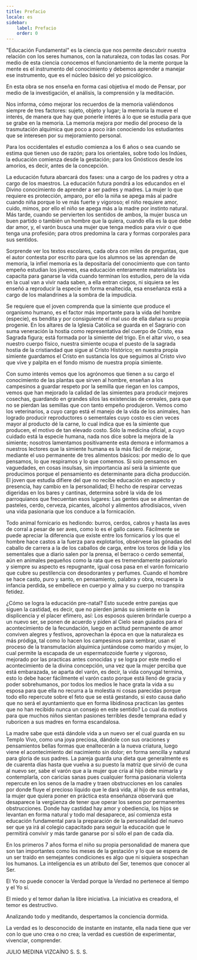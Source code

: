 ```yaml
---
title: Prefacio
locale: es
sidebar:
    label: Prefacio
    order: 0
---
```

"Educación Fundamental" es la ciencia que nos permite descubrir nuestra relación con los seres humanos, con la naturaleza, con todas las cosas. Por medio de esta ciencia conocemos el funcionamiento de la mente porque la mente es el instrumento del conocimiento y debemos aprender a manejar ese instrumento, que es el núcleo básico del yo psicológico.

En esta obra se nos enseña en forma casi objetiva el modo de Pensar, por medio de la investigación, el análisis, la comprensión y la meditación.

Nos informa, cómo mejorar los recuerdos de la memoria valiéndonos siempre de tres factores: sujeto, objeto y lugar; la memoria la mueve el interés, de manera que hay que ponerle interés á lo que se estudia para que se grabe en la memoria. La memoria mejora por medio del proceso de la trasmutación alquímica que poco a poco irán conociendo los estudiantes que se interesen por su mejoramiento personal.

Para los occidentales el estudio comienza a los 6 años o sea cuando se estima que tienen uso de razón; para los orientales, sobre todo los Indúes, la educación comienza desde la gestación; para los Gnósticos desde los amoríos, es decir, antes de la concepción.

La educación futura abarcará dos fases: una a cargo de los padres y otra a cargo de los maestros. La educación futura pondrá a los educandos en el Divino conocimiento de aprender a ser padres y madres. La mujer lo que requiere es protección, amparo, por ello la niña se apega más al padre cuando niña porque lo ve más fuerte y vigoroso; el niño requiere amor, cuido, mimos, por ello el niño se apega más a la madre por instinto natural. Más tarde, cuando se pervierten los sentidos de ambos, la mujer busca un buen partido o también un hombre que la quiera, cuando ella es la que debe dar amor, y, el varón busca una mujer que tenga medios para vivir o que tenga una profesión; para otros predomina la cara y formas corporales para sus sentidos.

Sorprende ver los textos escolares, cada obra con miles de preguntas, que el autor contesta por escrito para que los alumnos se las aprendan de memoria, la infiel memoria es la depositaría del conocimiento que con tanto empeño estudian los jóvenes, esa educación enteramente materialista los capacita para ganarse la vida cuando terminan los estudios, pero de la vida en la cual van a vivir nada saben, a ella entran ciegos, ni siquiera se les enseñó a reproducir la especie en forma enaltecida, esa enseñanza está a cargo de los malandrines a la sombra de la impudicia.

Se requiere que el joven comprenda que la simiente que produce el organismo humano, es el factor más importante para la vida del hombre (especie), es bendita y por consiguiente el mal uso de ella dañara su propia progenie. En los altares de la Iglesia Católica se guarda en el Sagrario con suma veneración la hostia como representativa del cuerpo de Cristo, esa Sagrada figura; está formada por la simiente del trigo. En el altar vivo, o sea nuestro cuerpo físico, nuestra simiente ocupa el puesto de la sagrada hostia de la cristiandad que sigue al Cristo Histórico; en nuestra propia simiente guardamos el Cristo en sustancia los que seguimos al Cristo vivo que vive y palpita en el fondo mismo de nuestra propia simiente.

Con sumo interés vemos que los agrónomos que tienen a su cargo el conocimiento de las plantas que sirven al hombre, enseñan a los campesinos a guardar respeto por la semilla que riegan en los campos, vemos que han mejorado la calidad de las simientes para producir mejores cosechas, guardando en grandes silos las existencias de cereales, para que no se pierdan las semillas que con tanto empeño produjeron. Vemos como los veterinarios, a cuyo cargo está el manejo de la vida de los animales, han logrado producir reproductores o sementales cuyo costo es cien veces mayor al producto dé la carne, lo cual indica que es la simiente que producen, el motivo de tan elevado costo. Sólo la medicina oficial, a cuyo cuidado está la especie humana, nada nos dice sobre la mejora de la simiente; nosotros lamentamos positivamente esta demora e informamos a nuestros lectores que la simiente humana es la más fácil de mejorar, mediante el uso permanente de tres alimentos básicos: por medio de lo que pensamos, lo que respiramos y lo que comemos. Si solo pensamos en vaguedades, en cosas insulsas, sin importancia así será la simiente que producimos porque el pensamiento es determinante para dicha producción. El joven que estudia difiere del que no recibe educación en aspecto y presencia, hay cambio en la personalidad; El hecho de respirar cervezas digeridas en los bares y cantinas, determina sobré la vida de los parroquianos que frecuentan esos lugares: Las gentes que se alimentan de pasteles, cerdo, cerveza, picantes, alcohol y alimentos afrodisíacos, viven una vida pasionaria que los conduce a la fornicación.

Todo animal fornicario es hediondo: burros, cerdos, cabros y hasta las aves de corral a pesar de ser aves, como lo es el gallo casero. Fácilmente se puede apreciar la diferencia que existe entre los fornicarios y los que el hombre hace castos a la fuerza para explotarlos, obsérvese las gónadas del caballo de carrera a la de los caballos de carga, entre los toros de lidia y los sementales que a diario salen por la prensa, el berraco o cerdo semental, aún en animales pequeños como la rata que es tremendamente pasionario y siempre su aspecto es repugnante, igual cosa pasa en el varón fornicario que cubre su pestilencia con desodorantes y perfumes. Cuando el hombre se hace casto, puro y santo, en pensamiento, palabra y obra, recupera la infancia perdida, se embellece en cuerpo y alma y su cuerpo no transpira fetidez.

¿Cómo se logra la educación pre-natal? Esto sucede entre parejas que siguen la castidad, es decir, que no pierden jamás su simiente en la displicencia y el placer efímero, así: Los esposos quieren brindarle cuerpo a un nuevo ser, se ponen de acuerdo y piden al Cielo sean guiados para el acontecimiento de la fecundación, luego en actitud permanente de amor conviven alegres y festivos, aprovechan la época en que la naturaleza es más pródiga, tal como lo hacen los campesinos para sembrar, usan el proceso de la transmutación alquímica juntándose como marido y mujer, lo cual permite la escapada de un espermatozoide fuerte y vigoroso, mejorado por las practicas antes conocidas y se logra por este medio el acontecimiento de la divina concepción, una vez que la mujer perciba que está embarazada, se aparta del varón, es decir, la vida conyugal termina, esto lo debe hacer fácilmente el varón casto porque está llenó de gracia y poder sobrehumanos, por todos los medios le hace grata la vida a su esposa para que ella no recurra a la molestia ni cosas parecidas porque todo ello repercute sobre el feto que se está gestando, si esto causa daño que no será el ayuntamiento que en forma libidinosa practican las gentes que no han recibido nunca un consejo en este sentido? Lo cual da motivos para que muchos niños sientan pasiones terribles desde temprana edad y ruboricen a sus madres en forma escandalosa.

La madre sabe que está dándole vida a un nuevo ser el cual guarda en su Templo Vivo, como una joya preciosa, dándole con sus oraciones y pensamientos bellas formas que enaltecerán a la nueva criatura, luego viene el acontecimiento del nacimiento sin dolor; en forma sencilla y natural para gloria de sus padres. La pareja guarda una dieta que generalmente es de cuarenta días hasta que vuelva a su puesto la matriz que sirvió de cuna al nuevo ser, sabe el varón que a la mujer que cría al hijo debe mimarla y contemplarla, con caricias sanas pues cualquier forma pasionaria violenta repercute en los senos de la madre y traen obstrucciones en los canales por donde fluye el precioso líquido que le dará vida, al hijo de sus entrañas, la mujer que quiera poner en práctica esta enseñanza observará que desaparece la vergüenza de tener que operar los senos por permanentes obstrucciones. Donde hay castidad hay amor y obediencia, los hijos se levantan en forma natural y todo mal desaparece, así comienza esta educación fundamental para la preparación de la personalidad del nuevo ser que ya irá al colegio capacitado para seguir la educación que le permitirá convivir y más tarde ganarse por sí sólo el pan de cada día.

En los primeros 7 años forma el niño su propia personalidad de manera que son tan importantes como los meses de la gestación y lo que se espera de un ser traído en semejantes condiciones es algo que ni siquiera sospechan los humanos. La inteligencia es un atributo del Ser, tenemos que conocer al Ser.

El Yo no puede conocer la Verdad porque la Verdad no pertenece al tiempo y el Yo sí.

El miedo y el temor dañan la libre iniciativa. La iniciativa es creadora, el temor es destructivo.

Analizando todo y meditando, despertamos la conciencia dormida.

La verdad es lo desconocido de instante en instante, ella nada tiene que ver con lo que uno crea o no crea; la verdad es cuestión de experimentar, vivenciar, comprender.

JULIO MEDINA VIZCAÍNO
S. S. S.
